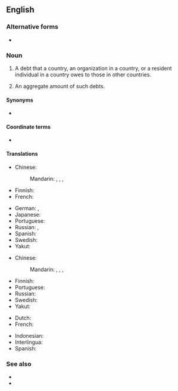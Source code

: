 {{also|foreign-debt}}
==English==

===Alternative forms===
* {{l|en|foreign-debt}}

===Noun===
{{en-noun|-|foreign debts}}

# {{lb|en|countable|finance}} A debt that a country, an organization in a country, or a resident individual in a country owes to those in other countries.
# {{lb|en|uncountable|economics}} An aggregate amount of such debts.

====Synonyms====
* {{l|en|external debt}}

====Coordinate terms====
* {{l|en|domestic debt}}

====Translations====
{{trans-top|debt owed to foreigners}}
* Chinese:
*: Mandarin: {{t|cmn|[[對外]][[債務]]|sc=Hani}}, {{t|cmn|[[对外]][[债务]]|tr=duìwài zhàiwù|sc=Hani}}, {{t+|cmn|外債|sc=Hani}}, {{t+|cmn|外债|tr=wàizhài|sc=Hani}}
* Finnish: {{t|fi|ulkomaanvelka}}
* French: {{t|fr|dette extérieure|f}}
{{trans-mid}}
* German: {{t|de|Auslandsschuld|f}}, {{t|de|Auslandsverschuldung|f}}
* Japanese: {{t|ja|対外債務|tr=たいがいさいむ, taigai saimu|sc=Jpan}}
* Portuguese: {{t|pt|dívida externa|f}}
* Russian: {{t|ru|вне́шний долг|m}}, {{t|ru|вне́шняя задо́лженность|f}}
* Spanish: {{t|es|deuda externa|f}}
* Swedish: {{t|sv|utlandsskuld|c}}
* Yakut: {{t|sah|тас иэс|sc=Cyrl}}
{{trans-bottom}}

{{trans-top|aggregate of debt to foreigners}}
* Chinese:
*: Mandarin: {{t|cmn|[[對外]][[債務]]|sc=Hani}}, {{t|cmn|[[对外]][[债务]]|tr=duìwài zhàiwù|sc=Hani}}, {{t+|cmn|外債|sc=Hani}}, {{t+|cmn|外债|tr=wàizhài|sc=Hani}}
{{trans-mid}}
* Finnish: {{t|fi|ulkomaanvelka}}
* Portuguese: {{t|pt|dívida externa|f}}
* Russian: {{t|ru|вне́шний долг|m}}
* Swedish: {{t|sv|utlandsskuld|c}}
* Yakut: {{t|sah|тас иэс|sc=Cyrl}}
{{trans-bottom}}

{{checktrans-top|the amount of money that a country has to pay to another country}}
* Dutch: {{t-check|nl|buitenlandse schuld}}
* French: {{t-check|fr|dette extérieur|f}}
{{trans-mid}}
* Indonesian: {{t-check|id|[[hutang]] [[luar negeri]]}} {{attention|id|2=was "[[hutang]] [[luar negeri]]" - assumed sum-of-parts; if an idiom, remove the wikilinks to the individual words. see [[User:Kephir/gadgets/xte#Translation_fixing]]}}
* Interlingua: {{t-check|ia|debita exterior}}
* Spanish: {{t-check|es|deuda externa|f}}
{{trans-bottom}}

===See also===
* {{l|en|debt}}
* {{l|en|foreign}}